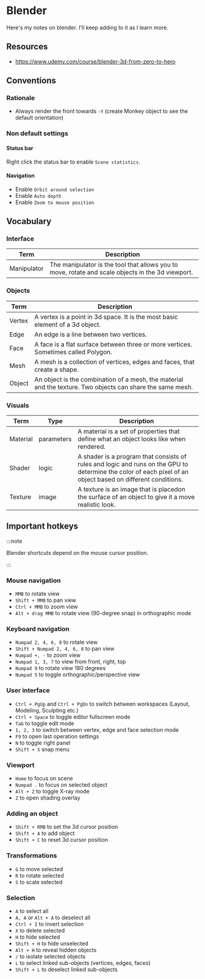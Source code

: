 # Blender

Here's my notes on blender. I'll keep adding to it as I learn more.

## Resources

- https://www.udemy.com/course/blender-3d-from-zero-to-hero

## Conventions

### Rationale

- Always render the front towards `-Y` (create Monkey object to see the default orientation)

### Non default settings

#### Status bar

Right click the status bar to enable `Scene statistics`.

#### Navigation

- Enable `Orbit around selection`
- Enable `Auto depth`
- Enable `Zoom to mouse position`

## Vocabulary

### Interface

| Term        | Description                                                                                       |
| ----------- | ------------------------------------------------------------------------------------------------- |
| Manipulator | The manipulator is the tool that allows you to move, rotate and scale objects in the 3d viewport. |

### Objects

| Term   | Description                                                                                                |
| ------ | ---------------------------------------------------------------------------------------------------------- |
| Vertex | A vertex is a point in 3d space. It is the most basic element of a 3d object.                              |
| Edge   | An edge is a line between two vertices.                                                                    |
| Face   | A face is a flat surface between three or more vertices. Sometimes called Polygon.                         |
| Mesh   | A mesh is a collection of vertices, edges and faces, that create a shape.                                  |
| Object | An object is the combination of a mesh, the material and the texture. Two objects can share the same mesh. |

### Visuals

| Term     | Type       | Description                                                                                                                                                 |
| -------- | ---------- | ----------------------------------------------------------------------------------------------------------------------------------------------------------- |
| Material | parameters | A material is a set of properties that define what an object looks like when rendered.                                                                      |
| Shader   | logic      | A shader is a program that consists of rules and logic and runs on the GPU to determine the color of each pixel of an object based on different conditions. |
| Texture  | image      | A texture is an image that is placedon the surface of an object to give it a move realistic look.                                                           |

###

## Important hotkeys

:::note

Blender shortcuts depend on the mouse cursor position.

:::

### Mouse navigation

- `MMB` to rotate view
- `Shift + MMB` to pan view
- `Ctrl + MMB` to zoom view
- `Alt + drag MMB` to rotate view (90-degree snap) in orthographic mode

### Keyboard navigation

- `Numpad 2, 4, 6, 8` to rotate view
- `Shift + Numpad 2, 4, 6, 8` to pan view
- `Numpad +, -` to zoom view
- `Numpad 1, 3, 7` to view from front, right, top
- `Numpad 9` to rotate view 180 degrees
- `Numpad 5` to toggle orthographic/perspective view

### User interface

- `Ctrl + PgUp` and `Ctrl + PgDn` to switch between workspaces (Layout, Modeling, Sculpting etc.)
- `Ctrl + Space` to toggle editor fullscreen mode
- `Tab` to toggle edit mode
- `1, 2, 3` to switch between vertex, edge and face selection mode
- `F9` to open last operation settings
- `N` to toggle right panel
- `Shift + S` snap menu

### Viewport

- `Home` to focus on scene
- `Numpad .` to focus on selected object
- `Alt + Z` to toggle X-ray mode
- `Z` to open shading overlay

### Adding an object

- `Shift + RMB` to set the 3d cursor position
- `Shift + A` to add object
- `Shift + C` to reset 3d cursor position

### Transformations

- `G` to move selected
- `R` to rotate selected
- `S` to scale selected

### Selection

- `A` to select all
- `A, A` or `Alt + A` to deselect all
- `Ctrl + I` to invert selection
- `X` to delete selected
- `H` to hide selected
- `Shift + H` to hide unselected
- `Alt + H` to reveal hidden objects
- `/` to isolate selected objects
- `L` to select linked sub-objects (vertices, edges, faces)
- `Shift + L` to deselect linked sub-objects
